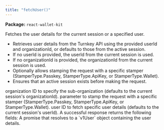 ```yaml
---
title: "fetchUser()"
---
```



<p><strong>Package:</strong> <code>react-wallet-kit</code></p>

<H3Bordered text="Overview" />

Fetches the user details for the current session or a specified user.

<ul>
  <li>Retrieves user details from the Turnkey API using the provided userId and organizationId, or defaults to those from the active session.</li>
  <li>If no userId is provided, the userId from the current session is used.</li>
  <li>If no organizationId is provided, the organizationId from the current session is used.</li>
  <li>Optionally allows stamping the request with a specific stamper (StamperType.Passkey, StamperType.ApiKey, or StamperType.Wallet).</li>
  <li>Ensures that an active session exists before making the request.</li>
</ul>

<H3Bordered text="Parameters" />

<ParamField body="params" type='object' required={false} path="params" >
  <Expandable title="params details">
    <NestedParam parentKey="params" childKey="organizationId" type='string' required={false}>
organization ID to specify the sub-organization (defaults to the current session's organizationId).
</NestedParam>
    <NestedParam parentKey="params" childKey="stampWith" type='StamperType' required={false}>
parameter to stamp the request with a specific stamper (StamperType.Passkey, StamperType.ApiKey, or StamperType.Wallet).
</NestedParam>
    <NestedParam parentKey="params" childKey="userId" type='string' required={false}>
user ID to fetch specific user details (defaults to the current session's userId).
</NestedParam>
  </Expandable>
</ParamField>

<H3Bordered text="Response" />
A successful response returns the following fields:

<ResponseField name="returns" type="v1User" required={true}>
  A promise that resolves to a `v1User` object containing the user details.
</ResponseField>
